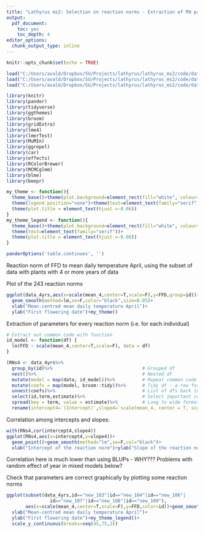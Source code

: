 ```yaml
---
title: "Lathyrus ms2: Selection on reaction norms - Extraction of RN parameters with lms"
output:
  pdf_document:
    toc: yes
    toc_depth: 4
editor_options:
  chunk_output_type: inline
---
```


```r
knitr::opts_chunk$set(echo = TRUE)
```

```r
load("C:/Users/avald/Dropbox/SU/Projects/lathyrus/lathyrus_ms2/code/data_3yrs1.RData")
load("C:/Users/avald/Dropbox/SU/Projects/lathyrus/lathyrus_ms2/code/data_4yrs1.RData")
load("C:/Users/avald/Dropbox/SU/Projects/lathyrus/lathyrus_ms2/code/data_5yrs1.RData")
```

```r
library(knitr)
library(pander)
library(tidyverse)
library(ggthemes)
library(broom)
library(gridExtra)
library(lme4)
library(lmerTest)
library(MuMIn)
library(ggrepel)
library(car)
library(effects)
library(RColorBrewer)
library(MCMCglmm)
library(blme)
library(beepr)
```

```r
my_theme <- function(){
  theme_base()+theme(plot.background=element_rect(fill="white", colour=NA))+
  theme(legend.position="none")+theme(text=element_text(family="serif"))+
  theme(plot.title = element_text(hjust =-0.06))
}
my_theme_legend <- function(){
  theme_base()+theme(plot.background=element_rect(fill="white", colour=NA))+
  theme(text=element_text(family="serif"))+
  theme(plot.title = element_text(hjust =-0.06))
}
```

```r
panderOptions('table.continues', '')
```

Reaction norm of FFD to mean daily temperature April, using the subset of data with plants with 4 or more years of data

Plot of the 243 reaction norms

```r
ggplot(data_4yrs,aes(x=scale(mean_4,center=T,scale=F),y=FFD,group=id))+
  geom_smooth(method=lm,se=F,color="black",size=0.05)+
  xlab("Mean.centred mean daily temperature April")+
  ylab("First flowering date")+my_theme()
```

Extraction of parameters for every reaction norm (i.e. for each individual)

```r
# Extract out common code with function
id_model <- function(df) {
  lm(FFD ~ scale(mean_4,center=T,scale=F), data = df)
}

(RNs4 <- data_4yrs%>% 
  group_by(id)%>%                                 # Grouped df
  nest()%>%                                       # Nested df
  mutate(model = map(data, id_model))%>%          # Repeat common code using map function
  mutate(coefs = map(model, broom::tidy))%>%      # Tidy df - a row for each coef
  unnest(coefs)%>%                                # List of dfs back into regular df
  select(id,term,estimate)%>%                     # Select important columns
  spread(key = term, value = estimate)%>%         # Long to wide format
  rename(intercept4=`(Intercept)`,slope4=`scale(mean_4, center = T, scale = F)`)) # Rename variables
```

Correlation among intercepts and slopes:

```r
with(RNs4,cor(intercept4,slope4))
ggplot(RNs4,aes(x=intercept4,y=slope4))+
  geom_point()+geom_smooth(method="lm",se=F,col="black")+
  xlab("Intercept of the reaction norm")+ylab("Slope of the reaction norm")+my_theme()
```

Correlation here is much lower than using BLUPs - WHY???
Problems with random effect of year in mixed models below?

Check that parameters are correct graphically by plotting some reaction norms

```r
ggplot(subset(data_4yrs,id=="new_103"|id=="new_104"|id=="new_106"|
                id=="new_107"|id=="new_108"|id=="new_109"),
       aes(x=scale(mean_4,center=T,scale=F),y=FFD,color=id))+geom_smooth(method=lm,se=F,fullrange=T)+
  xlab("Mean-centred mean daily temperature April")+
  ylab("First flowering date")+my_theme_legend()+
  scale_y_continuous(breaks=seq(45,75,2))
```